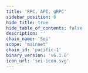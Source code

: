 ```yaml
---
title: 'RPC, API, gRPC'
sidebar_position: 6
hide_title: true
hide_table_of_contents: false
description: ''
chain_name: 'Sei'
scope: 'mainnet'
chain_id: 'pacific-1'
binary_version: 'v6.1.0'
icon_url: 'sei-icon.svg'
---
```



<PageTitle
  iconUrl="img/sei-icon.svg"
  title="Sei Public Endpoints"
  chainId="pacific-1"
  version="v6.1.0"
/>

<Endpoints
  api="https://sei-api.noders.services"
  rpc="https://sei-rpc.noders.services"
  grpc="sei-grpc.noders.services:443"
  jsonRpc=""
/>
